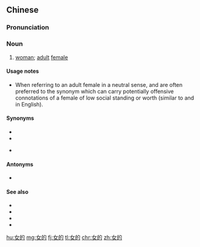 ==Chinese==
{{zh-forms}}

===Pronunciation===
{{zh-pron
|m=nǚde
|c=neoi5 dik1
|j=ny2 deh
|cat=n
}}

===Noun===
{{zh-noun}}

# [[woman]]; [[adult]] [[female]]

====Usage notes====
* When referring to an adult female in a neutral sense, {{zh-l|婦女}} and {{zh-l|女的}} are often preferred to the synonym {{zh-l|女人}} which can carry potentially offensive connotations of a female of low social standing or worth (similar to {{m|en|woman}} and {{m|en|lady}} in English).

====Synonyms====
* {{zh-l|婦女}}
* {{zh-l|女人}}
* {{qualifier|formal}} {{zh-l|女子}}

====Antonyms====
* {{zh-l|男的}}

====See also====
* {{zh-l|姑娘}}
* {{zh-l|女孩}}
* {{zh-l|女士}}
* {{zh-l|女性}}

[[hu:女的]]
[[mg:女的]]
[[fj:女的]]
[[tl:女的]]
[[chr:女的]]
[[zh:女的]]